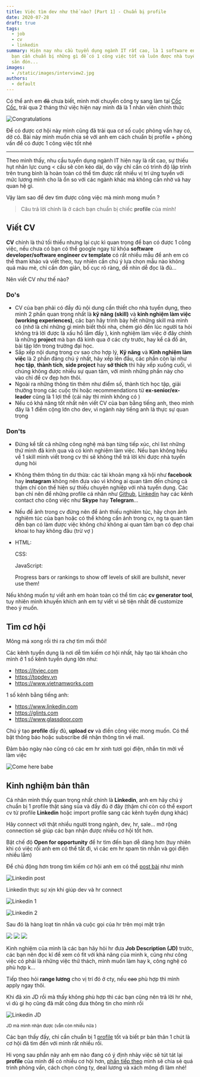 ```yaml
---
title: Việc tìm dev như thế nào? [Part 1] - Chuẩn bị profile
date: 2020-07-28
draft: true
tags:
  - job
  - cv
  - linkedin
summary: Hiện nay nhu cầu tuyển dụng ngành IT rất cao, là 1 software engineer
  bạn cần chuẩn bị những gì để có 1 công việc tốt và luôn được nhà tuyển dụng
  săn đón...
images:
  - /static/images/interview2.jpg
authors:
  - default
---
```


Có thể anh em ~~đã~~ chưa biết, mình mới chuyển công ty sang làm tại [Cốc Cốc](https://coccoc.com), trải qua 2 tháng thử việc hiện nay mình đã là 1 nhân viên chính thức <Twemoji emoji="party-popper" /> <Twemoji emoji="party-popper" /> <Twemoji emoji="party-popper" />

![Congratulations](/static/images/congrat.gif)

Để có được cơ hội này mình cũng đã trải qua cơ số cuộc phỏng vấn hay có, dở có. Bài này mình muốn chia sẻ với anh em cách chuẩn bị profile + phỏng vấn để có được 1 công việc tốt nhé <Twemoji emoji="smiling-face-with-sunglasses" />

- - -

Theo mình thấy, nhu cầu tuyển dụng ngành IT hiện nay là rất cao, sự thiếu hụt nhân lực cung < cầu sẽ còn kéo dài, do vậy chỉ cần có trình độ lập trình trên trung bình là hoàn toàn có thể tìm được rất nhiều vị trí ứng tuyển với mức lương mình cho là ổn so với các ngành khác mà không cần nhờ vả hay quan hệ gì.

Vậy làm sao để dev tìm được công việc mà mình mong muốn <Twemoji emoji="thinking-face" /> ?

> Câu trả lời chính là ở cách bạn chuẩn bị chiếc **profile** của mình!

## Viết CV

**CV** chính là thứ tối thiểu nhưng lại cực kì quan trọng để bạn có được 1 công việc, nếu chưa có bạn có thể google ngay từ khóa **software developer/software engineer cv template** có rất nhiều mẫu để anh em có thể tham khảo và viết theo, tuy nhiên cần chú ý lựa chọn mẫu nào không quá màu mè, chỉ cần đơn giản, bố cục rõ ràng, dễ nhìn dễ đọc là đủ...

Nên viết CV như thế nào?

### Do's <Twemoji emoji="thumbs-up" />

* CV của bạn phải có đầy đủ nội dung cần thiết cho nhà tuyển dụng, theo mình 2 phần quan trọng nhất là **kỹ năng (skill)** và **kinh nghiệm làm việc (working experiences)**, các bạn hãy trình bày hết những skill mà mình có (nhớ là chỉ những gì mình biết thôi nha, chém gió đến lúc người ta hỏi không trả lời được là xấu hổ lắm đấy <Twemoji emoji="beaming-face-with-smiling-eyes" /> <Twemoji emoji="beaming-face-with-smiling-eyes" />), kinh nghiệm làm việc ở đây chính là những **project** mà bạn đã kinh qua ở các cty trước, hay kể cả đồ án, bài tập lớn trong trường đại học.
* Sắp xếp nội dung trong cv sao cho hợp lý, **Kỹ năng** và **Kinh nghiệm làm việc** là 2 phần đáng chú ý nhất, hãy xếp lên đầu, các phần còn lại như **học tập**, **thành tích**, **side project** hay **sở thích** thì hãy xếp xuống cuối, vì chúng không được nhiều sự quan tâm, với mình những phần này cho vào chỉ để cv đẹp hơn thôi.
* Ngoài ra những thông tin thêm như điểm số, thành tích học tập, giải thưởng trong các cuộc thi hoặc recommendations từ **ex-senior/ex-leader** cũng là 1 lợi thế (cái này thì mình không có <Twemoji emoji="grinning-face-with-sweat" />)
* Nếu có khả năng tốt nhất nên viết CV của bạn bằng tiếng anh, theo mình đây là 1 điểm cộng lớn cho dev, vì ngành này tiếng anh là thực sự quan trọng

### Don'ts <Twemoji emoji="thumbs-down" />

* Đừng kể tất cả những công nghệ mà bạn từng tiếp xúc, chỉ list những thứ mình đã kinh qua và có kinh nghiệm làm việc. Nếu bạn không hiểu về 1 skill mình viết trong cv thì sẽ không thể trả lời khi được nhà tuyển dụng hỏi
* Không thêm thông tin dư thừa: các tài khoản mạng xã hội như **facebook** hay **instagram** không nên đưa vào vì không ai quan tâm đến chúng cả thậm chí còn thể hiện sự thiếu chuyên nghiệp với nhà tuyển dụng. Các bạn chỉ nên để những profile cá nhân như [Github](https://github.com/hta218), [Linkedin](https://www.linkedin.com/in/hta218/) hay các kênh contact cho công việc như **Skype** hay **Telegram**...
* Nếu để ảnh trong cv đừng nên để ảnh thiếu nghiêm túc, hãy chọn ảnh nghiêm túc của bạn hoặc có thể không cần ảnh trong cv, ng ta quan tâm đến bạn có làm được việc không chứ không ai quan tâm bạn có đẹp chai khoai to hay không đâu (trừ vợ <Twemoji emoji="cat-with-tears-of-joy" />)
* HTML: <Twemoji emoji="star"/><Twemoji emoji="star"/><Twemoji emoji="star"/><Twemoji emoji="star"/><Twemoji emoji="star"/>

  CSS: <Twemoji emoji="star"/><Twemoji emoji="star"/><Twemoji emoji="star"/><Twemoji emoji="star"/><Twemoji emoji="star"/><Twemoji emoji="star"/><Twemoji emoji="star"/><Twemoji emoji="star"/>

  JavaScript: <Twemoji emoji="star"/><Twemoji emoji="star"/><Twemoji emoji="star"/><Twemoji emoji="star"/><Twemoji emoji="star"/><Twemoji emoji="star"/><Twemoji emoji="star"/><Twemoji emoji="star"/>

  Progress bars or rankings to show off levels of skill are bullshit, never use them!

Nếu không muốn tự viết anh em hoàn toàn có thể tìm các **cv generator tool**, tuy nhiên mình khuyến khích anh em tự viết vì sẽ tiện nhất để customize theo ý muốn.

## Tìm cơ hội

Mông má xong rồi thì ra chợ tìm mối thôi!

Các kênh tuyển dụng là nơi dễ tìm kiếm cơ hội nhất, hãy tạo tài khoản cho mình ở 1 số kênh tuyển dụng lớn như:

* https://itviec.com
* https://topdev.vn
* https://www.vietnamworks.com

1 số kênh bằng tiếng anh:

* https://www.linkedin.com
* https://glints.com
* https://www.glassdoor.com

Chú ý tạo **profile** đầy đủ, **upload cv** và điền công việc mong muốn. Có thể bật thông báo hoặc subscribe để nhận thông tin về mail.

Đảm bảo ngày nào cũng có các em hr xinh tươi gọi điện, nhắn tin mời về làm việc

![Come here babe](/static/images/comehere.gif 'Come here babe')

## Kinh nghiệm bản thân

Cá nhân mình thấy quan trọng nhất chính là **Linkedin**, anh em hãy chú ý chuẩn bị 1 profile thật sáng sủa và đầy đủ ở đây (thậm chí còn có thể export cv từ profile **Linkedin** hoặc import profile sang các kênh tuyển dụng khác)

Hãy connect với thật nhiều người trong ngành, dev, hr, sale... mở rộng connection sẽ giúp các bạn nhận được nhiều cơ hội tốt hơn.

Bật chế độ **Open for opportunity** để hr tìm đến bạn dễ dàng hơn (tuy nhiên khi có việc rồi anh em có thể tắt đi, vì các em hr spam tin nhắn và gọi điện nhiều lắm)

Để chủ động hơn trong tìm kiếm cơ hội anh em có thể [post bài](https://www.linkedin.com/posts/hta218_webdeveloper-nodejs-reactjs-activity-6650609183601328128-pIci) như mình

![Linkedin post](/static/images/linkedin-post.png)

Linkedin thực sự xịn khi giúp dev và hr connect

![Linkedin 1](/static/images/linkedin1.png)

![Linkedin 2](/static/images/linkedin2.png)

Sau đó là hàng loạt tin nhắn và cuộc gọi của hr trên mọi mặt trận

<div className="flex">
  <img
    src="/static/images/linkedin3.png"
    style={{ width: '33.33%', objectFit: 'cover', height: '200px' }}
  />
  <img
    src="/static/images/linkedin4.png"
    style={{ width: '33.33%', objectFit: 'cover', height: '200px' }}
  />
  <img
    src="/static/images/linkedin5.jpg"
    style={{ width: '33.33%', objectFit: 'cover', height: '200px' }}
  />
</div>

Kinh nghiệm của mình là các bạn hãy hỏi hr đưa **Job Description (JD)** trước, các bạn nên đọc kĩ để xem có fit với khả năng của mình k, cũng như công việc có phải là những việc thử thách, mình muốn làm hay k, công nghệ có phù hợp k...

Tiếp theo hỏi **range lương** cho vị trí đó ở cty, nếu ~~cao~~ phù hợp thì mình apply ngay thôi.

Khi đã xin JD rồi mà thấy không phù hợp thì các bạn cũng nên trả lời hr nhé, vì dù gì họ cũng đã mất công đưa thông tin cho mình rồi <Twemoji emoji="grinning-face-with-big-eyes"/>

![Linkedin JD](/static/images/linkedin-jd.png)

<div style={{ textAlign: 'center', marginTop: '10px' }}>
  <small>
    JD mà mình nhận được (vẫn còn nhiều nữa <Twemoji emoji="grinning-face-with-sweat" />)
  </small>
</div>

Các bạn thấy đấy, chỉ cần chuẩn bị 1 [profile](https://www.linkedin.com/in/hta218/) tốt và biết pr bản thân 1 chút là cơ hội đã tìm đến với mình rất nhiều rồi.

Hi vọng sau phần này anh em nào đang có ý định nhảy việc sẽ tút tát lại **profile** của mình để có nhiều cơ hội hơn, [phần tiếp theo](/posts/viec-tim-dev-nhu-the-nao-part-2) mình sẽ chia sẻ quá trình phỏng vấn, cách chọn công ty, deal lương và xách mông đi làm nhé!